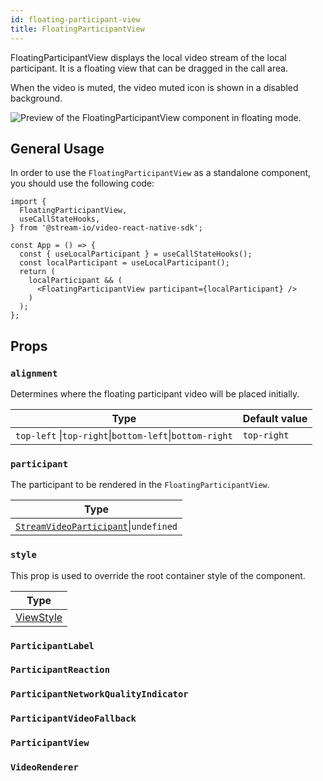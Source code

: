 ```yaml
---
id: floating-participant-view
title: FloatingParticipantView
---
```



FloatingParticipantView displays the local video stream of the local participant. It is a floating view that can be dragged in the call area.

When the video is muted, the video muted icon is shown in a disabled background.

![Preview of the FloatingParticipantView component in floating mode.](../../assets/04-ui-components/floating-participant-view.jpg)

## General Usage

In order to use the `FloatingParticipantView` as a standalone component, you should use the following code:

```tsx {4}
import {
  FloatingParticipantView,
  useCallStateHooks,
} from '@stream-io/video-react-native-sdk';

const App = () => {
  const { useLocalParticipant } = useCallStateHooks();
  const localParticipant = useLocalParticipant();
  return (
    localParticipant && (
      <FloatingParticipantView participant={localParticipant} />
    )
  );
};
```

## Props

### `alignment`

Determines where the floating participant video will be placed initially.

| Type                                                    | Default value |
| ------------------------------------------------------- | ------------- |
| `top-left` \|`top-right`\|`bottom-left`\|`bottom-right` | `top-right`   |

### `participant`

The participant to be rendered in the `FloatingParticipantView`.

| Type                                                                                                                         |
| ---------------------------------------------------------------------------------------------------------------------------- |
| [`StreamVideoParticipant`](https://github.com/GetStream/stream-video-js/blob/main/packages/client/src/types.ts)\|`undefined` |

### `style`

This prop is used to override the root container style of the component.

| Type                                                       |
| ---------------------------------------------------------- |
| [ViewStyle](https://reactnative.dev/docs/view-style-props) |

### `ParticipantLabel`

<ParticipantLabel />

### `ParticipantReaction`

<ParticipantReaction />

### `ParticipantNetworkQualityIndicator`

<ParticipantNetworkQualityIndicator />

### `ParticipantVideoFallback`

<ParticipantVideoFallback />

### `ParticipantView`

<ParticipantView />

### `VideoRenderer`

<VideoRenderer />
